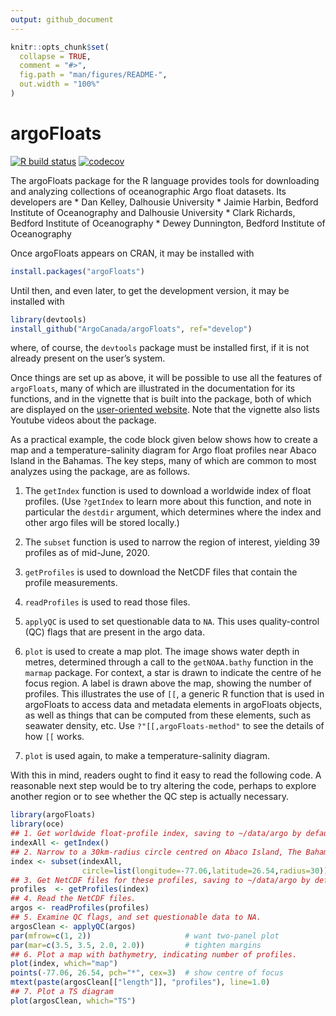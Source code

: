 ```yaml
---
output: github_document
---
```


<!-- README.md is generated from README.Rmd. Please edit that file -->

```r
knitr::opts_chunk$set(
  collapse = TRUE,
  comment = "#>",
  fig.path = "man/figures/README-",
  out.width = "100%"
)
```

# argoFloats

<!-- badges: start -->
[![R build status](https://github.com/ArgoCanada/argoFloats/workflows/R-CMD-check/badge.svg)](https://github.com/ArgoCanada/argoFloats/actions)
[![codecov](https://codecov.io/gh/ArgoCanada/argoFloats/branch/develop/graph/badge.svg)](https://codecov.io/gh/ArgoCanada/argoFloats)
<!-- badges: end -->

The argoFloats package for the R language provides tools for downloading and
analyzing collections of oceanographic Argo float datasets.  Its developers are
* Dan Kelley, Dalhousie University
* Jaimie Harbin, Bedford Institute of Oceanography and Dalhousie University
* Clark Richards, Bedford Institute of Oceanography
* Dewey Dunnington, Bedford Institute of Oceanography

Once argoFloats appears on CRAN, it may be installed with
```r
install.packages("argoFloats")
```

Until then, and even later, to get the development version, it may be installed with
```r
library(devtools)
install_github("ArgoCanada/argoFloats", ref="develop")
```
where, of course, the `devtools` package must be installed first, if it is not already present on the user's system.

Once things are set up as above, it will be possible to use all the features of
`argoFloats`, many of which are illustrated in the documentation for its
functions, and in the vignette that is built into the package, both of which
are displayed on the [user-oriented
website](https://argocanada.github.io/argoFloats/index.html). Note that the
vignette also lists Youtube videos about the package.

As a practical example, the code block given below shows how to create a map
and a temperature-salinity diagram for Argo float profiles near Abaco Island in
the Bahamas. The key steps, many of which are common to most analyzes using the
package, are as follows.

1. The `getIndex` function is used to download a worldwide index of float
   profiles.  (Use `?getIndex` to learn more about this function, and note in
particular the `destdir` argument, which determines where the index and other
argo files will be stored locally.)

2. The `subset` function is used to narrow the region of interest, yielding 39
   profiles as of mid-June, 2020.

3. `getProfiles` is used to download the NetCDF files that contain the profile
   measurements.

4. `readProfiles` is used to read those files.

5. `applyQC` is used to set questionable data to `NA`.  This uses
   quality-control (QC) flags that are present in the argo data.

6. `plot` is used to create a map plot.  The image shows water depth in metres,
   determined through a call to the `getNOAA.bathy` function in the `marmap`
package. For context, a star is drawn to indicate the centre of he focus
region.  A label is drawn above the map, showing the number of profiles.  This
illustrates the use of `[[`, a generic R function that is used in argoFloats to
access data and metadata elements in argoFloats objects, as well as things that
can be computed from these elements, such as seawater density, etc.  Use
`?"[[,argoFloats-method"` to see the details of how `[[` works.

7. `plot` is used again, to make a temperature-salinity diagram.

With this in mind, readers ought to find it easy to read the following code.  A
reasonable next step would be to try altering the code, perhaps to explore
another region or to see whether the QC step is actually necessary.

```r
library(argoFloats)
library(oce)
## 1. Get worldwide float-profile index, saving to ~/data/argo by default.
indexAll <- getIndex()
## 2. Narrow to a 30km-radius circle centred on Abaco Island, The Bahamas.
index <- subset(indexAll,
                circle=list(longitude=-77.06,latitude=26.54,radius=30))
## 3. Get NetCDF files for these profiles, saving to ~/data/argo by default.
profiles  <- getProfiles(index)
## 4. Read the NetCDF files.
argos <- readProfiles(profiles)
## 5. Examine QC flags, and set questionable data to NA.
argosClean <- applyQC(argos)
par(mfrow=c(1, 2))                     # want two-panel plot
par(mar=c(3.5, 3.5, 2.0, 2.0))         # tighten margins
## 6. Plot a map with bathymetry, indicating number of profiles.
plot(index, which="map")
points(-77.06, 26.54, pch="*", cex=3)  # show centre of focus
mtext(paste(argosClean[["length"]], "profiles"), line=1.0)
## 7. Plot a TS diagram
plot(argosClean, which="TS")
```



